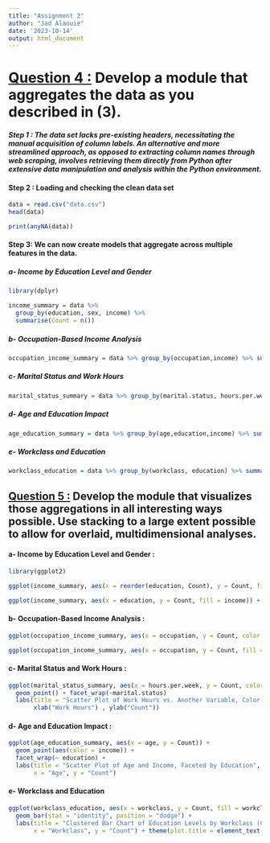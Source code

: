 ```yaml
---
title: "Assignment 2"
author: "Jad Alaouie"
date: '2023-10-14'
output: html_document
---
```


# [**Question 4 :**]{.underline} Develop a module that aggregates the data as you described in (3).

#### *Step 1 : The data set lacks pre-existing headers, necessitating the manual acquisition of column labels. An alternative and more streamlined approach, as opposed to extracting column names through web scraping, involves retrieving them directly from Python after extensive data manipulation and analysis within the Python environment.*

#### Step 2 : Loading and checking the clean data set

```r
data = read.csv("data.csv")
head(data)

print(anyNA(data))
```

#### Step 3: We can now create models that aggregate across multiple features in the data.

##### a- Income by Education Level and Gender

```r
library(dplyr)
```

```r
income_summary = data %>%
  group_by(education, sex, income) %>%
  summarise(Count = n())

```

##### b- Occupation-Based Income Analysis

```r
occupation_income_summary = data %>% group_by(occupation,income) %>% summarise(Count = n())
```

##### c- Marital Status and Work Hours

```r
marital_status_summary = data %>% group_by(marital.status, hours.per.week) %>% summarise(Count = n())
```

##### d- Age and Education Impact

```r
age_education_summary = data %>% group_by(age,education,income) %>% summarise(Count = n())
```

##### e- Workclass and Education

```r
workclass_education = data %>% group_by(workclass, education) %>% summarise(Count = n())
```

## [**Question 5 :**]{.underline} Develop the module that visualizes those aggregations in all interesting ways possible. Use stacking to a large extent possible to allow for overlaid, multidimensional analyses.

#### a- Income by Education Level and Gender :

```r
library(ggplot2)
```

```r
ggplot(income_summary, aes(x = reorder(education, Count), y = Count, fill = income)) + geom_bar(stat = "identity") + facet_wrap(~sex) + theme(axis.text.x = element_text(angle = 90, hjust = 1)) + labs(title = "Stacked Bar Chart of Income by Education and Gender", x = "Education", y = "Count")
```

```r
ggplot(income_summary, aes(x = education, y = Count, fill = income)) + geom_bar(stat = "identity") + facet_grid(sex ~ .) + theme(axis.text.x = element_text(angle = 45, hjust = 1)) + labs(title = "Stacked Bar Chart of Income by Education and Gender", x = "Education", y = "Count")
```

#### b- Occupation-Based Income Analysis :

```r
ggplot(occupation_income_summary, aes(x = occupation, y = Count, color = income)) + geom_point() + labs(title = "Scatter Plot of Income Count by Occupation", x = "Occupation", y = "Count") + theme(axis.text.x = element_text(angle = 90, hjust = 1))
```

```r
ggplot(occupation_income_summary, aes(x = occupation, y = Count, fill = income)) + geom_bar(stat = "identity") + labs(title = "Stacked Bar Chart Chart of Income by Occupation", x = "Occupation", y = "Count") + theme(axis.text.x = element_text(angle = 90, hjust = 1))
```

#### c- Marital Status and Work Hours :

```r
ggplot(marital_status_summary, aes(x = hours.per.week, y = Count, color = marital.status)) +
  geom_point() + facet_wrap(~marital.status)
  labs(title = "Scatter Plot of Work Hours vs. Another Variable, Color-coded by Marital Status",
       xlab("Work Hours") , ylab("Count"))
```

#### d- Age and Education Impact :

```r

ggplot(age_education_summary, aes(x = age, y = Count)) +
  geom_point(aes(color = income)) +
  facet_wrap(~ education) +
  labs(title = "Scatter Plot of Age and Income, Faceted by Education",
       x = "Age", y = "Count")

```

#### e- Workclass and Education

```r
ggplot(workclass_education, aes(x = workclass, y = Count, fill = workclass)) + facet_wrap(~education) + 
  geom_bar(stat = "identity", position = "dodge") +
  labs(title = "Clustered Bar Chart of Education Levels by Workclass (Count)",
       x = "Workclass", y = "Count") + theme(plot.title = element_text(size = 13),axis.text.x = element_text(angle = 90, hjust = 1))
```
